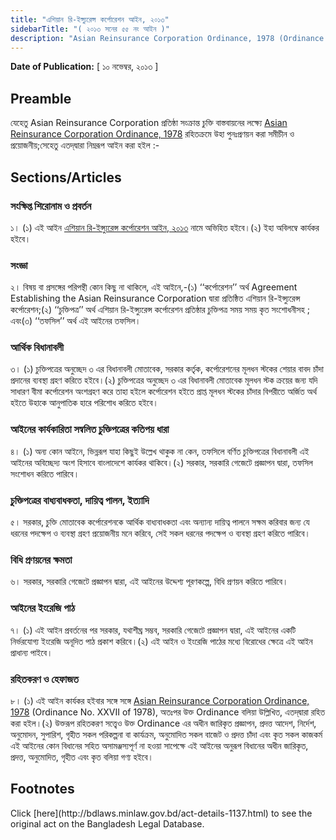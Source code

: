 ```yaml
---
title: "এশিয়ান রি-ইন্স্যুরেন্স কর্পোরেশন আইন, ২০১৩"
sidebarTitle: "( ২০১৩ সনের ৫৫ নং আইন )"
description: "Asian Reinsurance Corporation Ordinance, 1978 (Ordinance No. XXVII of 1978) রহিতক্রমে উহা পুনঃপ্রণয়নের উদ্দেশ্যে প্রণীত আইন"
---
```


**Date of Publication:** [ ১০ নভেম্বর, ২০১৩ ]

## Preamble

যেহেতু Asian Reinsurance Corporation প্রতিষ্ঠা সংক্রান্ত চুক্তি বাস্তবায়নের লক্ষ্যে [Asian Reinsurance Corporation Ordinance, 1978](/laws/volume-21/act-575 "Asian Reinsurance Corporation Ordinance, 1978") রহিতক্রমে উহা পুনঃপ্রণয়ন করা সমীচীন ও প্রয়োজনীয়;সেহেতু এতদ্‌দ্বারা নিম্নরূপ আইন করা হইল :-

## Sections/Articles

### সংক্ষিপ্ত শিরোনাম ও প্রবর্তন

১। (১) এই আইন [এশিয়ান রি-ইন্স্যুরেন্স কর্পোরেশন আইন, ২০১৩](/laws/volume-43/act-1137 "এশিয়ান রি-ইন্স্যুরেন্স কর্পোরেশন আইন, ২০১৩") নামে অভিহিত হইবে।(২) ইহা অবিলম্বে কার্যকর হইবে।

### সংজ্ঞা

২। বিষয় বা প্রসঙ্গের পরিপন্থী কোন কিছু না থাকিলে, এই আইনে,-(১) ‘‘কর্পোরেশন’’ অর্থ Agreement Establishing the Asian Reinsurance Corporation দ্বারা প্রতিষ্ঠিত এশিয়ান রি-ইন্স্যুরেন্স কর্পোরেশন;(২) ‘‘চুক্তিপত্র’’ অর্থ এশিয়ান রি-ইন্স্যুরেন্স কর্পোরেশন প্রতিষ্ঠার চুক্তিপত্র সময় সময় কৃত সংশোধনীসহ ; এবং(৩) ‘‘তফসিল’’ অর্থ এই আইনের তফসিল।

### আর্থিক বিধানাবলী

৩। (১) চুক্তিপত্রের অনুচ্ছেদ ৩ এর বিধানাবলী মোতাবেক, সরকার কর্তৃক, কর্পোরেশনের মূলধন স্টকের শেয়ার বাবদ চাঁদা প্রদানের ব্যবস্থা গ্রহণ করিতে হইবে।(২) চুক্তিপত্রের অনুচ্ছেদ ৩ এর বিধানাবলী মোতাবেক মূলধন স্টক ক্রয়ের জন্য যদি সাধারণ বীমা কর্পোরেশন অংশগ্রহণ করে তাহা হইলে কর্পোরেশন হইতে প্রাপ্ত মূলধন স্টকের চাঁদার বিপরীতে অর্জিত অর্থ হইতে উহাকে আনুপাতিক হারে পরিশোধ করিতে হইবে।

### আইনের কার্যকারিতা সন্বলিত চুক্তিপত্রের কতিপয় ধারা

৪। (১) অন্য কোন আইনে, ভিন্নরূপ যাহা কিছুই উল্লেখ থাকুক না কেন, তফসিলে বর্ণিত চুক্তিপত্রের বিধানাবলী এই আইনের অবিচ্ছেদ্য অংশ হিসাবে বাংলাদেশে কার্যকর থাকিবে।(২) সরকার, সরকারি গেজেটে প্রজ্ঞাপন দ্বারা, তফসিল সংশোধন করিতে পারিবে।

### চুক্তিপত্রের বাধ্যবাধকতা, দায়িত্ব পালন, ইত্যাদি

৫। সরকার, চুক্তি মোতাবেক কর্পোরেশনকে আর্থিক বাধ্যবাধকতা এবং অন্যান্য দায়িত্ব পালনে সক্ষম করিবার জন্য যে ধরনের পদক্ষেপ ও ব্যবস্থা গ্রহণ প্রয়োজনীয় মনে করিবে, সেই সকল ধরনের পদক্ষেপ ও ব্যবস্থা গ্রহণ করিতে পারিবে।

### বিধি প্রণয়নের ক্ষমতা

৬। সরকার, সরকারি গেজেটে প্রজ্ঞাপন দ্বারা, এই আইনের উদ্দেশ্য পূরণকল্পে, বিধি প্রণয়ন করিতে পারিবে।

### আইনের ইংরেজি পাঠ

৭। (১) এই আইন প্রবর্তনের পর সরকার, যথাশীঘ্র সম্ভব, সরকারি গেজেটে প্রজ্ঞাপন দ্বারা, এই আইনের একটি নির্ভরযোগ্য ইংরেজি অনূদিত পাঠ প্রকাশ করিবে।(২) এই আইন ও ইংরেজি পাঠের মধ্যে বিরোধের ক্ষেত্রে এই আইন প্রাধান্য পাইবে।

### রহিতকরণ ও হেফাজত

৮। (১) এই আইন কার্যকর হইবার সঙ্গে সঙ্গে [Asian Reinsurance Corporation Ordinance, 1978](/laws/volume-21/act-575 "Asian Reinsurance Corporation Ordinance, 1978") (Ordinance No. XXVII of 1978), অতঃপর উক্ত Ordinance বলিয়া উল্লিখিত, এতদ্‌দ্বারা রহিত করা হইল।(২) উক্তরূপ রহিতকরণ সত্ত্বেও উক্ত Ordinance এর অধীন জারিকৃত প্রজ্ঞাপন, প্রদত্ত আদেশ, নির্দেশ, অনুমোদন, সুপারিশ, গৃহীত সকল পরিকল্পনা বা কার্যক্রম, অনুমোদিত সকল বাজেট ও প্রদত্ত চাঁদা এবং কৃত সকল কাজকর্ম এই আইনের কোন বিধানের সহিত অসামঞ্জস্যপূর্ণ না হওয়া সাপেক্ষে এই আইনের অনুরূপ বিধানের অধীন জারিকৃত, প্রদত্ত, অনুমোদিত, গৃহীত এবং কৃত বলিয়া গণ্য হইবে।

## Footnotes

<Note>
  Click [here](http://bdlaws.minlaw.gov.bd/act-details-1137.html) to see the original act on the Bangladesh Legal Database.
</Note>
